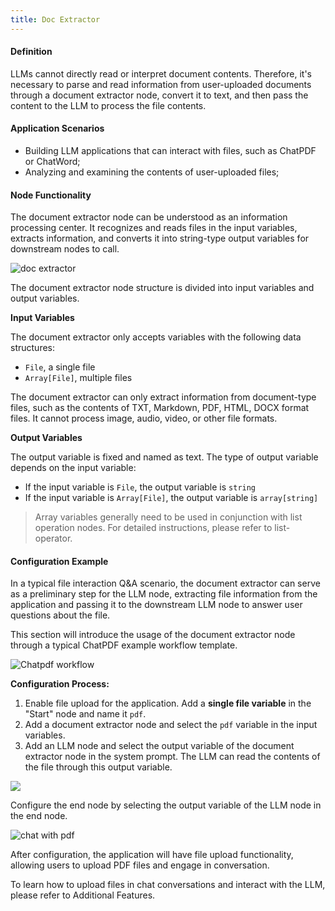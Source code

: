```yaml
---
title: Doc Extractor
---
```



#### Definition

LLMs cannot directly read or interpret document contents. Therefore, it's necessary to parse and read information from user-uploaded documents through a document extractor node, convert it to text, and then pass the content to the LLM to process the file contents.

#### Application Scenarios

* Building LLM applications that can interact with files, such as ChatPDF or ChatWord;
* Analyzing and examining the contents of user-uploaded files;

#### Node Functionality

The document extractor node can be understood as an information processing center. It recognizes and reads files in the input variables, extracts information, and converts it into string-type output variables for downstream nodes to call.

![doc extractor](https://assets-docs.dify.ai/dify-enterprise-mintlify/en/guides/workflow/node/f3853b40904e275da895711107e9c72f.png)

The document extractor node structure is divided into input variables and output variables.

**Input Variables**

The document extractor only accepts variables with the following data structures:

* `File`, a single file
* `Array[File]`, multiple files

The document extractor can only extract information from document-type files, such as the contents of TXT, Markdown, PDF, HTML, DOCX format files. It cannot process image, audio, video, or other file formats.

**Output Variables**

The output variable is fixed and named as text. The type of output variable depends on the input variable:

* If the input variable is `File`, the output variable is `string`
* If the input variable is `Array[File]`, the output variable is `array[string]`

> Array variables generally need to be used in conjunction with list operation nodes. For detailed instructions, please refer to list-operator.

#### Configuration Example

In a typical file interaction Q\&A scenario, the document extractor can serve as a preliminary step for the LLM node, extracting file information from the application and passing it to the downstream LLM node to answer user questions about the file.

This section will introduce the usage of the document extractor node through a typical ChatPDF example workflow template.

![Chatpdf workflow](https://assets-docs.dify.ai/dify-enterprise-mintlify/en/guides/workflow/node/f6ea094b30b240c999a4248d1fc21a1c.png)

**Configuration Process:**

1. Enable file upload for the application. Add a **single file variable** in the "Start" node and name it `pdf`.
2. Add a document extractor node and select the `pdf` variable in the input variables.
3. Add an LLM node and select the output variable of the document extractor node in the system prompt. The LLM can read the contents of the file through this output variable.

![](https://assets-docs.dify.ai/dify-enterprise-mintlify/en/guides/workflow/node/83bca46bcde07069660ff649e5c7cf4c.png)

Configure the end node by selecting the output variable of the LLM node in the end node.

![chat with pdf](https://assets-docs.dify.ai/dify-enterprise-mintlify/en/guides/workflow/node/d05301438e8aab7393bb5863554f1009.png)

After configuration, the application will have file upload functionality, allowing users to upload PDF files and engage in conversation.

<Info>
To learn how to upload files in chat conversations and interact with the LLM, please refer to Additional Features.
</Info>
